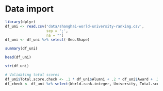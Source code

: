 # Data import
```r
library(dplyr)
df_uni <- read.csv('data/shanghai-world-university-ranking.csv',
                   sep = ';',
                   na = "")
df_uni <- df_uni %>% select(-Geo.Shape)
```
```r
summary(df_uni)
```
```r
head(df_uni)
```
```r
str(df_uni)
```
```r
# Validating total scores
df_uni$Total.score.check <- .1 * df_uni$Alumni + .2 * df_uni$Award + .2 *df_uni$Hi.Ci + .2 * df_uni$N.S + .2 * df_uni$PUB + .1 * df_uni$PCP
df_check <- df_uni %>% select(World.rank.integer, University, Total.score, Total.score.check)
```